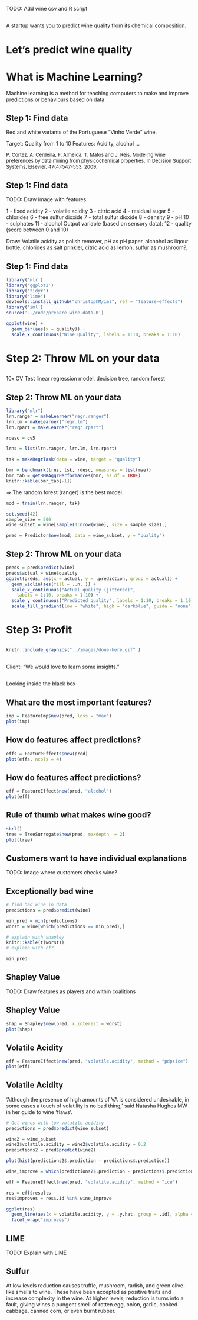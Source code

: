 TODO: Add wine csv and R script


##  {.emphasizedabit}
A startup wants you to predict wine quality from its chemical composition.

# Let's predict wine quality


# What is Machine Learning?

<div class="notes">
Machine learning is a method for teaching computers to make and improve predictions or behaviours based on data.
</div>

## {data-background=../images/magic.jpg data-background-size=contain}


## Step 1: Find data

Red and white variants of the Portuguese "Vinho Verde" wine.

Target: Quality from 1 to 10
Features: Acidity, alcohol ...

<font size="2">P. Cortez, A. Cerdeira, F. Almeida, T. Matos and J. Reis.
Modeling wine preferences by data mining from physicochemical properties. In Decision Support Systems, Elsevier, 47(4):547-553, 2009.</font>

## Step 1: Find data


TODO: Draw image with features.

1 - fixed acidity
2 - volatile acidity
3 - citric acid
4 - residual sugar
5 - chlorides
6 - free sulfur dioxide
7 - total sulfur dioxide
8 - density
9 - pH
10 - sulphates
11 - alcohol
Output variable (based on sensory data):
12 - quality (score between 0 and 10)

Draw:
Volatile acidity as polish remover, pH as pH paper, alchohol as liqour bottle, chlorides as salt prinkler, citric acid as lemon, 
sulfur as mushroom?, 

## Step 1: Find data


```r
library('mlr')
library('ggplot2')
library('tidyr')
library('lime')
devtools::install_github("christophM/iml", ref = "feature-effects")
library('iml')
source('../code/prepare-wine-data.R')
```

```r
ggplot(wine) + 
  geom_bar(aes(x = quality)) + 
  scale_x_continuous("Wine Quality", labels = 1:10, breaks = 1:10)
```

# Step 2: Throw ML on your data

##

10x CV
Test linear regression model, decision tree, random forest


## {.center data-background=../images/comp-dog.gif data-background-size=contain}


## Step 2: Throw ML on your data

```r
library("mlr")
lrn.ranger = makeLearner("regr.ranger")
lrn.lm = makeLearner("regr.lm")
lrn.rpart = makeLearner("regr.rpart")

rdesc = cv5

lrns = list(lrn.ranger, lrn.lm, lrn.rpart)

tsk = makeRegrTask(data = wine, target = "quality")

bmr = benchmark(lrns, tsk, rdesc, measures = list(mae))
bmr_tab = getBMRAggrPerformances(bmr, as.df = TRUE)
knitr::kable(bmr_tab[-1])
```

=> The random forest (ranger) is the best model.



```r
mod = train(lrn.ranger, tsk)

set.seed(42)
sample_size = 500
wine_subset = wine[sample(1:nrow(wine), size = sample_size),]

pred = Predictor$new(mod, data = wine_subset, y = "quality")
```


## Step 2: Throw ML on your data

```r

preds = pred$predict(wine)
preds$actual = wine$quality
ggplot(preds, aes(x = actual, y = .prediction, group = actual)) + 
  geom_violin(aes(fill = ..n..)) +
  scale_x_continuous("Actual quality (jittered)", 
    labels = 1:10, breaks = 1:10) + 
  scale_y_continuous("Predicted quality", labels = 1:10, breaks = 1:10) + 
  scale_fill_gradient(low = "white", high = "darkblue", guide = "none")
```


## {data-background=../images/delivery.gif data-background-size=contain}


# Step 3: Profit {.center}

## {data-background=../images/done-here.gif data-background-size=contain}
```r
knitr::include_graphics("../images/done-here.gif" )
```

##  {.emphasizedabit}

Client: "We would love to learn some insights."



##  {.emphasizedabit .center data-background=../images/black-box.gif data-background-size=cover}

<div class="white">
Looking inside the black box
</div>

## What are the most important features?

```r
imp = FeatureImp$new(pred, loss = "mae")
plot(imp)
```

## How do features affect predictions?

```r
effs = FeatureEffects$new(pred)
plot(effs, ncols = 4)
```

## How do features affect predictions?

```r
eff = FeatureEffect$new(pred, "alcohol")
plot(eff)
```

## Rule of thumb what makes wine good?

```r
sbrl()
tree = TreeSurrogate$new(pred, maxdepth  = 2)
plot(tree)
```


## Customers want to have individual explanations

TODO: Image where customers checks wine?


## Exceptionally bad wine

```r
# find bad wine in data
predictions = pred$predict(wine)

min_pred = min(predictions)
worst = wine[which(predictions == min_pred),]

# explain with shapley
knitr::kable(t(worst))
# explain with cf?

min_pred

```

## Shapley Value

TODO: Draw features as players and within coalitions

## Shapley Value

```r
shap = Shapley$new(pred, x.interest = worst)
plot(shap)
```

## Volatile Acidity

```r
eff = FeatureEffect$new(pred, "volatile.acidity", method = "pdp+ice")
plot(eff)
```
## Volatile Acidity

‘Although the presence of high amounts of VA is considered undesirable, in some cases a touch of volatility is no bad thing,’ said Natasha Hughes MW in her guide to wine ‘flaws’.


```r

# Get wines with low volatile acidity
predictions = pred$predict(wine_subset)

wine2 = wine_subset
wine2$volatile.acidity = wine2$volatile.acidity + 0.2
predictions2 = pred$predict(wine2)

plot(hist(predictions2$.prediction - predictions$.prediction))

wine_improve = which(predictions2$.prediction - predictions$.prediction > 0.3)

eff = FeatureEffect$new(pred, "volatile.acidity", method = "ice")

res = eff$results
res$improves = res$.id %in% wine_improve

ggplot(res) + 
  geom_line(aes(x = volatile.acidity, y = .y.hat, group = .id), alpha = 0.1) + 
  facet_wrap("improves")
```

## LIME

TODO: Explain with LIME




## Sulfur

At low levels reduction causes truffle, mushroom, radish, and green olive-like smells to wine. These have been accepted as positive traits and increase complexity in the wine. At higher levels, reduction is turns into a fault, giving wines a pungent smell of rotten egg, onion, garlic, cooked cabbage, canned corn, or even burnt rubber. 

```r
```




